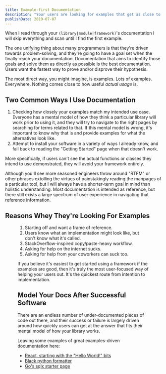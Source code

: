 ```yaml
---
title: Example-first Documentation
description: "Your users are looking for examples that get as close to their use cases as possible."
publishDate: 2019-07-07
---
```



When I read through your `(library|module|framework)`'s documentation I will skip everything and scan until I find the first example.

The one unifying thing about many programmers is that they're driven towards problem-solving, and they're going to have a goal set when the finally reach your documentation. Documentation that aims to identify those goals and solve them as directly as possible is the best documentation. Users want the fastest way to prove and/or disprove their hypothesis.

The most direct way, you might imagine, is examples. Lots of examples. Everywhere. Nothing comes close to how useful _actual usage_ is.

## Two Common Ways I Use Documentation

1. Checking how closely your examples match my intended use case. Everyone has a mental model of how they think a particular library will work prior to using it, and they will try to navigate to the right pages by searching for terms related to that. If this mental model is wrong, it's important to know why that is and provide examples for what the alternatives look like.
2. Attempt to install your software in a variety of ways I already know, and fall back to reading the "Getting Started" page when that doesn't work.

More specifically, if users can't see the actual functions or classes they intend to use demonstrated, they will avoid your framework entirely.

Although you'll see more seasoned engineers throw around "RTFM" or other phrases extolling the virtues of painstakingly reading the manpages of a particular tool, but I will always have a shorter-term goal in mind than holistic understanding. Most documentation is intended as reference, but there still exists a large spectrum of user experience in navigating that reference information.

## Reasons Whey They're Looking For Examples

<Figure svg={rtfmSvg} additionalClass={"small"} />

1. Starting off and want a frame of reference.
2. Users know what an implementation might look like, but don't know what it's called.
3. StackOverflow-inspired copy/paste-heavy workflow.
4. Asking for help on the internet sucks.
5. Asking for help from your coworkers can suck too.

If you believe it's easiest to get started using a framework if the examples are good, then it's truly the most user-focused way of helping your users out. It's the quickest route from intention to implementation.

## Model Your Docs After Successful Software

There are an endless number of under-documented pieces of code out there, and their success or failure is largely driven around how quickly users can get at the answer that fits their mental model of how your library works.

Leaving some examples of great examples-driven documentation here:

- [React, starting with the "Hello World!" bits](https://reactjs.org/docs/hello-world.html)
- [Black python formatter](https://black.readthedocs.io/en/stable/)
- [Go's sqlx starter page](https://github.com/jmoiron/sqlx#usage)
